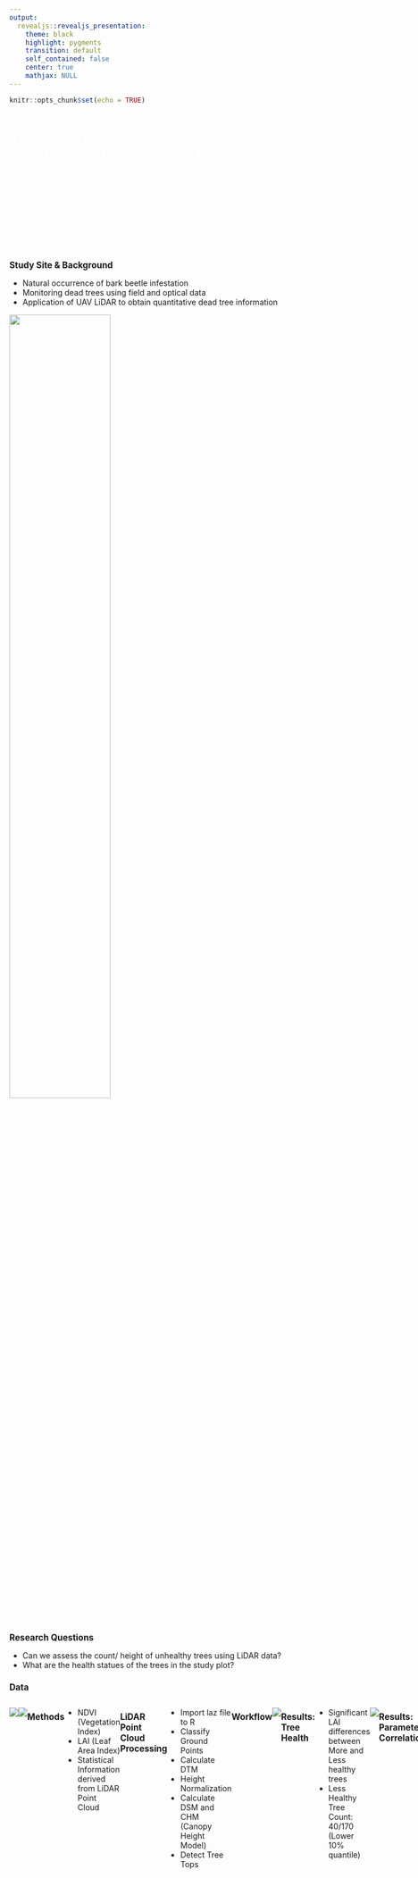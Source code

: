 ```yaml
---
output: 
  revealjs::revealjs_presentation:
    theme: black
    highlight: pygments
    transition: default
    self_contained: false
    center: true
    mathjax: NULL
---
```


<style>
#background {
  color: white;
  font-family: "Lucida Console", "Courier New", monospace;
}

.emphasized {
  font-size: 1.1em;
}
</style>

<style>
.container{
    display: flex;
}
.col{
    flex: 1;
}
</style>


```r
knitr::opts_chunk$set(echo = TRUE)
```

## {data-background="https://images.unsplash.com/photo-1573339607881-208e75e4b267?ixid=MnwxMjA3fDB8MHxwaG90by1wYWdlfHx8fGVufDB8fHx8&ixlib=rb-1.2.1&auto=format&fit=crop&w=1000&q=80"}

<h1 style="color: #fff">Tree Health Assessment in Berchtesgaden National Park</h1>

<br>

<h3 style="color: #fff">MB3 – From Field Measurements to Geoinformation</h3>

<h4 style="color: #fff">
- Cornelia Zygar
- Ka Hei Chow
<br>
`r format(Sys.time(), '%d %B %Y')`
</h4>

## Study Site & Background {#standard .emphasized data-background="https://images.unsplash.com/photo-1573339607881-208e75e4b267?ixid=MnwxMjA3fDB8MHxwaG90by1wYWdlfHx8fGVufDB8fHx8&ixlib=rb-1.2.1&auto=format&fit=crop&w=1000&q=80"}

- Natural occurrence of bark beetle infestation
- Monitoring dead trees using field and optical data
- Application of UAV LiDAR to obtain quantitative dead tree information

![](https://www.alpenjoy.de/wp-content/uploads/2012/06/Berchtesgadener-Land-Karte.gif){width=60%}


## Research Questions {#standard .emphasized data-background="https://images.unsplash.com/photo-1573339607881-208e75e4b267?ixid=MnwxMjA3fDB8MHxwaG90by1wYWdlfHx8fGVufDB8fHx8&ixlib=rb-1.2.1&auto=format&fit=crop&w=1000&q=80"}

- Can we assess the count/ height of unhealthy trees using LiDAR data?
- What are the health statues of the trees in the study plot?

## Data {#standard .emphasized data-background="https://images.unsplash.com/photo-1573339607881-208e75e4b267?ixid=MnwxMjA3fDB8MHxwaG90by1wYWdlfHx8fGVufDB8fHx8&ixlib=rb-1.2.1&auto=format&fit=crop&w=1000&q=80"}

<div class="container">

<div class="col">
![](https://static.tildacdn.com/tild3662-6262-4265-b435-356538616530/image.png)
</div>

<div class="col">
![](https://i2.wp.com/eagle-science.org/wp-content/uploads/2021/07/jlknmanhlcblmoag.png?resize=400%2C250)
</div>

## Methods {#standard .emphasized data-background="https://images.unsplash.com/photo-1573339607881-208e75e4b267?ixid=MnwxMjA3fDB8MHxwaG90by1wYWdlfHx8fGVufDB8fHx8&ixlib=rb-1.2.1&auto=format&fit=crop&w=1000&q=80"}

- NDVI (Vegetation Index)
- LAI (Leaf Area Index)
- Statistical Information derived from LiDAR Point Cloud

## LiDAR Point Cloud Processing {#standard .emphasized data-background="https://images.unsplash.com/photo-1573339607881-208e75e4b267?ixid=MnwxMjA3fDB8MHxwaG90by1wYWdlfHx8fGVufDB8fHx8&ixlib=rb-1.2.1&auto=format&fit=crop&w=1000&q=80"}

- Import laz file to R
- Classify Ground Points
- Calculate DTM
- Height Normalization
- Calculate DSM and CHM (Canopy Height Model)
- Detect Tree Tops

## Workflow {#standard .emphasized data-background="https://images.unsplash.com/photo-1573339607881-208e75e4b267?ixid=MnwxMjA3fDB8MHxwaG90by1wYWdlfHx8fGVufDB8fHx8&ixlib=rb-1.2.1&auto=format&fit=crop&w=1000&q=80"}

![](workflow.JPG)

## Results: Tree Health  {#standard .emphasized data-background="https://images.unsplash.com/photo-1573339607881-208e75e4b267?ixid=MnwxMjA3fDB8MHxwaG90by1wYWdlfHx8fGVufDB8fHx8&ixlib=rb-1.2.1&auto=format&fit=crop&w=1000&q=80"}

- Significant LAI differences between More and Less healthy trees
- Less Healthy Tree Count: 40/170 (Lower 10% quantile)

![](ind_by_health_dark.PNG)

## Results: Parameters' Correlation  {#standard .emphasized data-background="https://images.unsplash.com/photo-1573339607881-208e75e4b267?ixid=MnwxMjA3fDB8MHxwaG90by1wYWdlfHx8fGVufDB8fHx8&ixlib=rb-1.2.1&auto=format&fit=crop&w=1000&q=80"}

- No correlation between for LAI and NDVI for high NDVI values 
(corr = 0.122)

![](ggcorr.png)


## Results: LAI of individual trees  {#standard .emphasized data-background="https://images.unsplash.com/photo-1573339607881-208e75e4b267?ixid=MnwxMjA3fDB8MHxwaG90by1wYWdlfHx8fGVufDB8fHx8&ixlib=rb-1.2.1&auto=format&fit=crop&w=1000&q=80"}




